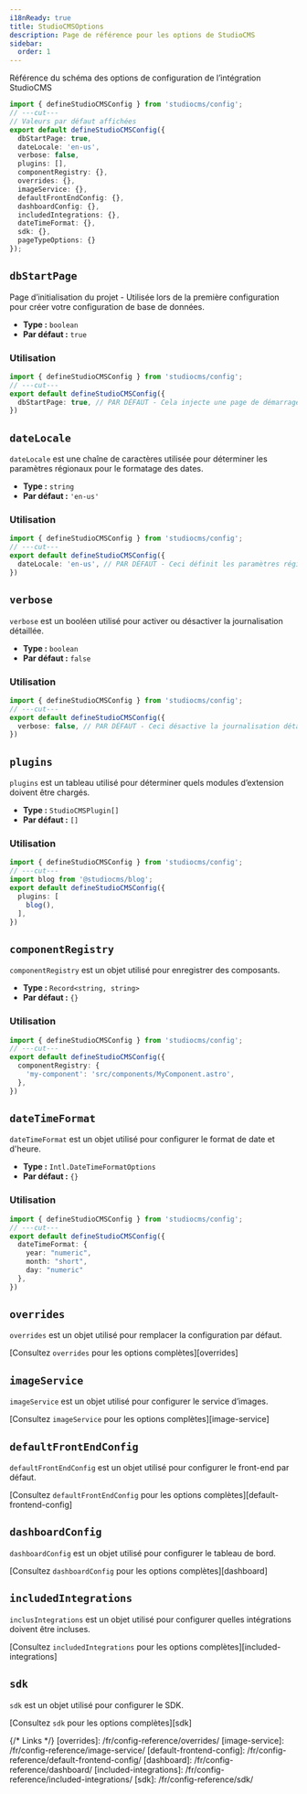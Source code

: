 ```yaml
---
i18nReady: true
title: StudioCMSOptions
description: Page de référence pour les options de StudioCMS
sidebar:
  order: 1
---
```



Référence du schéma des options de configuration de l’intégration StudioCMS

```ts twoslash title="studiocms.config.mjs"
import { defineStudioCMSConfig } from 'studiocms/config';
// ---cut---
// Valeurs par défaut affichées
export default defineStudioCMSConfig({
  dbStartPage: true,
  dateLocale: 'en-us',
  verbose: false,
  plugins: [],
  componentRegistry: {},
  overrides: {},
  imageService: {},
  defaultFrontEndConfig: {},
  dashboardConfig: {},
  includedIntegrations: {},
  dateTimeFormat: {},
  sdk: {},
  pageTypeOptions: {}
});
```

## `dbStartPage`

Page d’initialisation du projet - Utilisée lors de la première configuration pour créer votre configuration de base de données.

- **Type :** `boolean`
- **Par défaut :** `true`

### Utilisation

```ts twoslash {2} title="studiocms.config.mjs"
import { defineStudioCMSConfig } from 'studiocms/config';
// ---cut---
export default defineStudioCMSConfig({
  dbStartPage: true, // PAR DÉFAUT - Cela injecte une page de démarrage pour configurer vos données de base de données.
})
```

## `dateLocale`

`dateLocale` est une chaîne de caractères utilisée pour déterminer les paramètres régionaux pour le formatage des dates.

- **Type :** `string`
- **Par défaut :** `'en-us'`

### Utilisation

```ts twoslash {2} title="studiocms.config.mjs"
import { defineStudioCMSConfig } from 'studiocms/config';
// ---cut---
export default defineStudioCMSConfig({
  dateLocale: 'en-us', // PAR DÉFAUT - Ceci définit les paramètres régionaux de date pour le formatage des dates.
})
```

## `verbose`

`verbose` est un booléen utilisé pour activer ou désactiver la journalisation détaillée.

- **Type :** `boolean`
- **Par défaut :** `false`

### Utilisation

```ts twoslash {2} title="studiocms.config.mjs"
import { defineStudioCMSConfig } from 'studiocms/config';
// ---cut---
export default defineStudioCMSConfig({
  verbose: false, // PAR DÉFAUT - Ceci désactive la journalisation détaillée.
})
```

## `plugins`

`plugins` est un tableau utilisé pour déterminer quels modules d’extension doivent être chargés.

- **Type :** `StudioCMSPlugin[]`
- **Par défaut :** `[]`

### Utilisation

```ts twoslash {1, 3-5} title="studiocms.config.mjs"
import { defineStudioCMSConfig } from 'studiocms/config';
// ---cut---
import blog from '@studiocms/blog';
export default defineStudioCMSConfig({
  plugins: [
    blog(),
  ],
})
```

## `componentRegistry`

`componentRegistry` est un objet utilisé pour enregistrer des composants.

- **Type :** `Record<string, string>`
- **Par défaut :** `{}`

### Utilisation

```ts twoslash {2-4} title="studiocms.config.mjs"
import { defineStudioCMSConfig } from 'studiocms/config';
// ---cut---
export default defineStudioCMSConfig({
  componentRegistry: {
    'my-component': 'src/components/MyComponent.astro',
  },
})
```

## `dateTimeFormat`

`dateTimeFormat` est un objet utilisé pour configurer le format de date et d'heure.

- **Type :** `Intl.DateTimeFormatOptions`
- **Par défaut :** `{}`

### Utilisation

```ts twoslash {2-6} title="studiocms.config.mjs"
import { defineStudioCMSConfig } from 'studiocms/config';
// ---cut---
export default defineStudioCMSConfig({
  dateTimeFormat: {
    year: "numeric",
    month: "short",
    day: "numeric"
  },
})
```

## `overrides`

`overrides` est un objet utilisé pour remplacer la configuration par défaut.

<ReadMore>[Consultez `overrides` pour les options complètes][overrides]</ReadMore>

## `imageService`

`imageService` est un objet utilisé pour configurer le service d’images.

<ReadMore>[Consultez `imageService` pour les options complètes][image-service]</ReadMore>

## `defaultFrontEndConfig`

`defaultFrontEndConfig` est un objet utilisé pour configurer le front-end par défaut.

<ReadMore>[Consultez `defaultFrontEndConfig` pour les options complètes][default-frontend-config]</ReadMore>

## `dashboardConfig`

`dashboardConfig` est un objet utilisé pour configurer le tableau de bord.

<ReadMore>[Consultez `dashboardConfig` pour les options complètes][dashboard]</ReadMore>

## `includedIntegrations`

`inclusIntegrations` est un objet utilisé pour configurer quelles intégrations doivent être incluses.

<ReadMore>[Consultez `includedIntegrations` pour les options complètes][included-integrations]</ReadMore>

## `sdk`

`sdk` est un objet utilisé pour configurer le SDK.

<ReadMore>[Consultez `sdk` pour les options complètes][sdk]</ReadMore>

{/* Links */}
[overrides]: /fr/config-reference/overrides/
[image-service]: /fr/config-reference/image-service/
[default-frontend-config]: /fr/config-reference/default-frontend-config/
[dashboard]: /fr/config-reference/dashboard/
[included-integrations]: /fr/config-reference/included-integrations/
[sdk]: /fr/config-reference/sdk/
